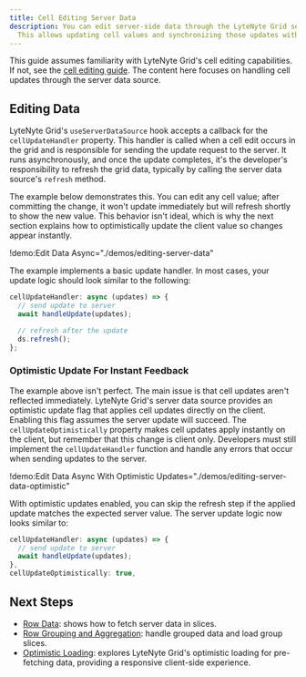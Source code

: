 ```yaml
---
title: Cell Editing Server Data
description: You can edit server-side data through the LyteNyte Grid server data source.
  This allows updating cell values and synchronizing those updates with the server.
---
```


This guide assumes familiarity with LyteNyte Grid's cell editing capabilities. If not,
see the [cell editing guide](/docs/cell-editing). The content here focuses on
handling cell updates through the server data source.

## Editing Data

LyteNyte Grid's `useServerDataSource` hook accepts a callback for the `cellUpdateHandler` property.
This handler is called when a cell edit occurs in the grid and is responsible for sending the update
request to the server. It runs asynchronously, and once the update completes, it's the
developer's responsibility to refresh the grid data, typically by calling the server data source's `refresh` method.

The example below demonstrates this. You can edit any cell value; after committing the change, it won't
update immediately but will refresh shortly to show the new value. This behavior isn't ideal,
which is why the next section explains how to optimistically update the client value so changes appear instantly.

!demo:Edit Data Async="./demos/editing-server-data"

The example implements a basic update handler. In most cases, your update
logic should look similar to the following:

```ts
cellUpdateHandler: async (updates) => {
  // send update to server
  await handleUpdate(updates);

  // refresh after the update
  ds.refresh();
};
```

### Optimistic Update For Instant Feedback

The example above isn't perfect. The main issue is that cell updates aren't reflected
immediately. LyteNyte Grid's server data source provides an optimistic update flag that
applies cell updates directly on the client. Enabling this flag assumes the
server update will succeed. The `cellUpdateOptimistically` property makes cell updates apply
instantly on the client, but remember that this change is client only. Developers
must still implement the `cellUpdateHandler` function and handle any errors that occur when sending updates to the server.

!demo:Edit Data Async With Optimistic Updates="./demos/editing-server-data-optimistic"

With optimistic updates enabled, you can skip the refresh step if the applied update
matches the expected server value. The server update logic now looks similar to:

```ts
cellUpdateHandler: async (updates) => {
  // send update to server
  await handleUpdate(updates);
},
cellUpdateOptimistically: true,
```

## Next Steps

- [Row Data](/docs/server-data-loading-row-data): shows how to fetch server data in slices.
- [Row Grouping and Aggregation](/docs/server-data-loading-row-grouping-and-aggregation): handle grouped data and load group slices.
- [Optimistic Loading](/docs/server-data-loading-optimistic-loading): explores LyteNyte Grid's
  optimistic loading for pre-fetching data, providing a responsive client-side experience.

